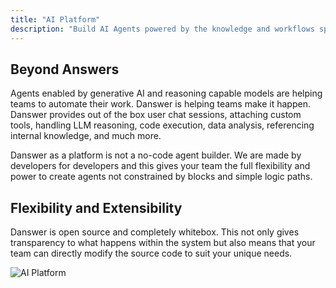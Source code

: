 ```yaml
---
title: "AI Platform"
description: "Build AI Agents powered by the knowledge and workflows specific to your organization."
---
```


## Beyond Answers

Agents enabled by generative AI and reasoning capable models are helping teams to automate their work. Danswer is helping teams make it happen.
Danswer provides out of the box user chat sessions, attaching custom tools, handling LLM reasoning, code execution, data analysis, referencing
internal knowledge, and much more.

Danswer as a platform is not a no-code agent builder. We are made by developers for developers and this gives your team the full flexibility and
power to create agents not constrained by blocks and simple logic paths.


## Flexibility and Extensibility
Danswer is open source and completely whitebox. This not only gives transparency to what happens within the system but also means that your team can
directly modify the source code to suit your unique needs.

![AI Platform](/images/more/use_cases/AIPlatform.png)
